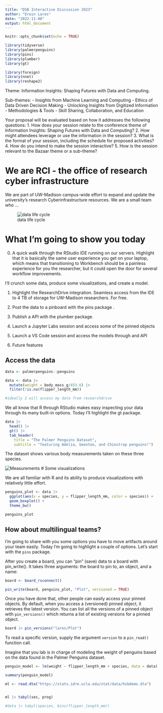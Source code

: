 ```yaml
---
title: "DSB Interactive Discussion 2023"
author: "Erwin Lares"
date: "2022-11-08"
output: html_document
---
```


```r
knitr::opts_chunk$set(echo = TRUE)

library(tidyverse)
library(palmerpenguins)
library(pins)
library(plumber)
library(gt)

library(foreign)
library(nnet)
library(reshape2)

```

Theme:
Information Insights: Shaping Futures with Data and Computing. 

Sub-themes:
- Insights from Machine Learning and Computing
- Ethics of Data Driven Decision Making
- Unlocking Insights from Digitized Information
- Methodologies & Tools
- Skill Sharing, Collaboration, and Education

Your proposal will be evaluated based on how it addresses the following questions:
1. How does your session relate to the conference theme of Information Insights: Shaping Futures with Data and Computing?
2. How might attendees leverage or use the information in the session?
3. What is the format of your session, including the schedule for proposed activities?
4. How do you intend to make the session interactive?
5. How is the session relevant to the Bazaar theme or a sub-theme?



# We are RCI - the office of research cyber infrastructure

We are part of UW-Madison campus-wide effort to expand and update the university’s research Cyberinfrastructure resources. We are a small team who ... 

![data life cycle](images/data_life_cycle.png)

# What I'm going to show you today

0. A quick walk through the RStudio IDE running on our servers. Highlight that it is basically the same user experience you get on your laptop, which means that transitioning to Workbench should be a painless experience for you the researcher, but it could open the door for several workflow improvements.

I'll crunch some data, produce some visualizations, and create a model. 

1. Highlight the ResearchDrive integration. Seamless access from the IDE to 4 TB of storage for UW-Madison researchers. For free.

2. Post the data to a pinboard with the pins package .

3. Publish a API with the plumber package.

4. Launch a Jupyter Labs session and access some of the pinned objects 

5. Launch a VS Code session and access the models through and API

6. Future features

## Access the data 

```r

data <- palmerpenguins::penguins

data <- data |> 
  mutate(weight = body_mass_g/453.6) |>
  filter(!is.na(flipper_length_mm))

#ideally I will access my data from researchdrive 

```

We all know that R through RStudio makes easy inspecting your data through its many built-in options. Today I'll highlight the gt package. 

```r
data |> 
  head() |> 
  gt() |> 
  tab_header(
    title = "The Palmer Penguins Dataset",
    subtitle = "featuring Adelia, Geentoo, and Chinstrap penguins!")
```


The dataset shows various body measurements taken on these three species.  


![Measurements](images/culmen_depth.png)
# Some visualizations

We are all familiar with R and its ability to produce visualizations with relatively little effort.  

```r
penguins_plot <- data |> 
  ggplot(aes(x = species, y = flipper_length_mm, color = species)) +
  geom_boxplot() +
  theme_bw()

penguins_plot
```
## How about multilingual teams?

I'm going to share with you some options you have to move artifacts around your team easily. Today I'm going to highlight a couple of options. Let's start with the `pins` package. 

After you create a board, you can “pin” (save) data to a board with pin_write(). It takes three arguments: the board to pin to, an object, and a name:

```r
board <- board_rsconnect()

pin_write(board, penguins_plot, "Plot", versioned = TRUE)
```

Once you have done that, other people can easily access your pinned objects. By default, when you access a (versioned) pinned object, it retrieves the latest version. You can list all the versions of a pinned object with `pin_versions()` which returns a list of existing versions for a pinned object. 

```r
board |> pin_versions("lares/Plot")

```

To read a specific version, supply the argument `version` to a `pin_read()` function call. 

Imagine that you lab is in charge of modeling the weight of penguins based on the data found in the Palmer Penguins dataset. 

```r
penguin_model <- lm(weight ~ flipper_length_mm + species, data = data)

summary(penguin_model)

ml <- read.dta("https://stats.idre.ucla.edu/stat/data/hsbdemo.dta")


ml |> tabyl(ses, prog)

#data |> tabyl(species, bins(flipper_length_mm))
```






